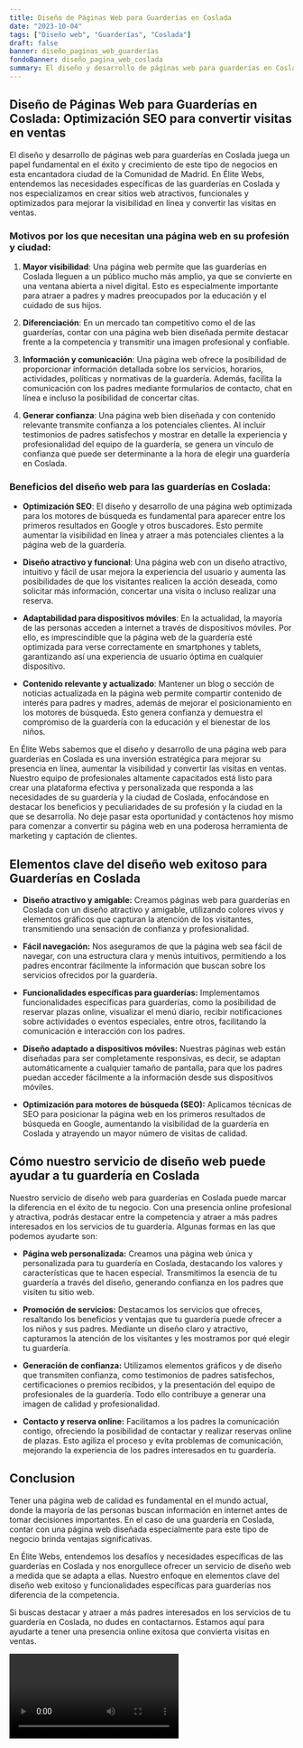 ```yaml
---
title: Diseño de Páginas Web para Guarderías en Coslada
date: "2023-10-04"
tags: ["Diseño web", "Guarderías", "Coslada"]
draft: false
banner: diseño_paginas_web_guarderías
fondoBanner: diseño_pagina_web_coslada
summary: El diseño y desarrollo de páginas web para guarderías en Coslada juega un papel fundamental en el éxito y crecimiento de este tipo de negocios en esta encantadora ciudad de la Comunidad de Madrid. En Élite Webs, entendemos las necesidades específicas de las guarderías en Coslada y nos especializamos en crear sitios web atractivos, funcionales y optimizados para mejorar la visibilidad en línea y convertir las visitas en ventas.
---
```



## Diseño de Páginas Web para Guarderías en Coslada: Optimización SEO para convertir visitas en ventas

El diseño y desarrollo de páginas web para guarderías en Coslada juega un papel fundamental en el éxito y crecimiento de este tipo de negocios en esta encantadora ciudad de la Comunidad de Madrid. En Élite Webs, entendemos las necesidades específicas de las guarderías en Coslada y nos especializamos en crear sitios web atractivos, funcionales y optimizados para mejorar la visibilidad en línea y convertir las visitas en ventas.

### Motivos por los que necesitan una página web en su profesión y ciudad:

1. **Mayor visibilidad**: Una página web permite que las guarderías en Coslada lleguen a un público mucho más amplio, ya que se convierte en una ventana abierta a nivel digital. Esto es especialmente importante para atraer a padres y madres preocupados por la educación y el cuidado de sus hijos.

2. **Diferenciación**: En un mercado tan competitivo como el de las guarderías, contar con una página web bien diseñada permite destacar frente a la competencia y transmitir una imagen profesional y confiable.

3. **Información y comunicación**: Una página web ofrece la posibilidad de proporcionar información detallada sobre los servicios, horarios, actividades, políticas y normativas de la guardería. Además, facilita la comunicación con los padres mediante formularios de contacto, chat en línea e incluso la posibilidad de concertar citas.

4. **Generar confianza**: Una página web bien diseñada y con contenido relevante transmite confianza a los potenciales clientes. Al incluir testimonios de padres satisfechos y mostrar en detalle la experiencia y profesionalidad del equipo de la guardería, se genera un vínculo de confianza que puede ser determinante a la hora de elegir una guardería en Coslada.

### Beneficios del diseño web para las guarderías en Coslada:

- **Optimización SEO**: El diseño y desarrollo de una página web optimizada para los motores de búsqueda es fundamental para aparecer entre los primeros resultados en Google y otros buscadores. Esto permite aumentar la visibilidad en línea y atraer a más potenciales clientes a la página web de la guardería.

- **Diseño atractivo y funcional**: Una página web con un diseño atractivo, intuitivo y fácil de usar mejora la experiencia del usuario y aumenta las posibilidades de que los visitantes realicen la acción deseada, como solicitar más información, concertar una visita o incluso realizar una reserva.

- **Adaptabilidad para dispositivos móviles**: En la actualidad, la mayoría de las personas acceden a internet a través de dispositivos móviles. Por ello, es imprescindible que la página web de la guardería esté optimizada para verse correctamente en smartphones y tablets, garantizando así una experiencia de usuario óptima en cualquier dispositivo.

- **Contenido relevante y actualizado**: Mantener un blog o sección de noticias actualizada en la página web permite compartir contenido de interés para padres y madres, además de mejorar el posicionamiento en los motores de búsqueda. Esto genera confianza y demuestra el compromiso de la guardería con la educación y el bienestar de los niños.

En Élite Webs sabemos que el diseño y desarrollo de una página web para guarderías en Coslada es una inversión estratégica para mejorar su presencia en línea, aumentar la visibilidad y convertir las visitas en ventas. Nuestro equipo de profesionales altamente capacitados está listo para crear una plataforma efectiva y personalizada que responda a las necesidades de su guardería y la ciudad de Coslada, enfocándose en destacar los beneficios y peculiaridades de su profesión y la ciudad en la que se desarrolla. No deje pasar esta oportunidad y contáctenos hoy mismo para comenzar a convertir su página web en una poderosa herramienta de marketing y captación de clientes.

<GifSeo />

<Cta />

## Elementos clave del diseño web exitoso para Guarderías en Coslada

- **Diseño atractivo y amigable:** Creamos páginas web para guarderías en Coslada con un diseño atractivo y amigable, utilizando colores vivos y elementos gráficos que capturan la atención de los visitantes, transmitiendo una sensación de confianza y profesionalidad.

- **Fácil navegación:** Nos aseguramos de que la página web sea fácil de navegar, con una estructura clara y menús intuitivos, permitiendo a los padres encontrar fácilmente la información que buscan sobre los servicios ofrecidos por la guardería.

- **Funcionalidades específicas para guarderías:** Implementamos funcionalidades específicas para guarderías, como la posibilidad de reservar plazas online, visualizar el menú diario, recibir notificaciones sobre actividades o eventos especiales, entre otros, facilitando la comunicación e interacción con los padres.

- **Diseño adaptado a dispositivos móviles:** Nuestras páginas web están diseñadas para ser completamente responsivas, es decir, se adaptan automáticamente a cualquier tamaño de pantalla, para que los padres puedan acceder fácilmente a la información desde sus dispositivos móviles.

- **Optimización para motores de búsqueda (SEO):** Aplicamos técnicas de SEO para posicionar la página web en los primeros resultados de búsqueda en Google, aumentando la visibilidad de la guardería en Coslada y atrayendo un mayor número de visitas de calidad.

## Cómo nuestro servicio de diseño web puede ayudar a tu guardería en Coslada

Nuestro servicio de diseño web para guarderías en Coslada puede marcar la diferencia en el éxito de tu negocio. Con una presencia online profesional y atractiva, podrás destacar entre la competencia y atraer a más padres interesados en los servicios de tu guardería. Algunas formas en las que podemos ayudarte son:

- **Página web personalizada:** Creamos una página web única y personalizada para tu guardería en Coslada, destacando los valores y características que te hacen especial. Transmitimos la esencia de tu guardería a través del diseño, generando confianza en los padres que visiten tu sitio web.

- **Promoción de servicios:** Destacamos los servicios que ofreces, resaltando los beneficios y ventajas que tu guardería puede ofrecer a los niños y sus padres. Mediante un diseño claro y atractivo, capturamos la atención de los visitantes y les mostramos por qué elegir tu guardería.

- **Generación de confianza:** Utilizamos elementos gráficos y de diseño que transmiten confianza, como testimonios de padres satisfechos, certificaciones o premios recibidos, y la presentación del equipo de profesionales de la guardería. Todo ello contribuye a generar una imagen de calidad y profesionalidad.

- **Contacto y reserva online:** Facilitamos a los padres la comunicación contigo, ofreciendo la posibilidad de contactar y realizar reservas online de plazas. Esto agiliza el proceso y evita problemas de comunicación, mejorando la experiencia de los padres interesados en tu guardería.

## Conclusion

Tener una página web de calidad es fundamental en el mundo actual, donde la mayoría de las personas buscan información en internet antes de tomar decisiones importantes. En el caso de una guardería en Coslada, contar con una página web diseñada especialmente para este tipo de negocio brinda ventajas significativas.

En Élite Webs, entendemos los desafíos y necesidades específicas de las guarderías en Coslada y nos enorgullece ofrecer un servicio de diseño web a medida que se adapta a ellas. Nuestro enfoque en elementos clave del diseño web exitoso y funcionalidades específicas para guarderías nos diferencia de la competencia.

Si buscas destacar y atraer a más padres interesados en los servicios de tu guardería en Coslada, no dudes en contactarnos. Estamos aquí para ayudarte a tener una presencia online exitosa que convierta visitas en ventas.

<Video />

<CtaBot job="Guarderías" city="Coslada" />

<Gmaps query="Coslada+españa+maps" />
